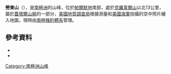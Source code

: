 {{coord|74|13|S|64|3|W|source:GNIS|display=title}}

'''勞東山'''（{{lang-en|Mount Laudon}}），是[[南極洲|南極洲]]的山峰，位於[[帕爾默地|帕爾默地]]南部，處於[[克羅韋爾山|克羅韋爾山]]以北13公里，屬於[[蓋塔爾山脈|蓋塔爾山脈]]的一部分，[[美國地質調查局|美國地質調查局]]根據測量和[[美國海軍|美國海軍]]拍攝的空中照片繪入地圖，現時由[[南極條約體系|南極條約體系]]管理。

==參考資料==
*{{cite gnis | type = antarid | id = 8580| name = Mount Laudon | accessdate = 2013-06-04}}
*{{usgs-gazetteer|id=8580}}

{{Antarctica-geo-stub}}
[[Category:南極洲山峰|Category:南極洲山峰]]